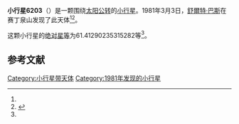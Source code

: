 {{Infobox planet
| bgcolour = #FFFFC0
| name = 6203 Lyub阿莫尔型小行星oz
| symbol = 
| image = 
| caption = 
| discovery = yes
| discovery_ref = 
| discoverer = [[舒爾特·巴斯|舒爾特·巴斯]]
| discovery_site = [[赛丁泉山|赛丁泉山]] 
| discovered = 1981年3月3日
| designations = yes
| mp_name = 
| named_after = 
| alt_names = 
| mp_category = [[主带小行星|主带小行星]]
| orbit_ref = <ref name="a">[http://ssd.jpl.nasa.gov/sbdb.cgi?sstr=6203 6203 Lyub阿莫尔型小行星oz] {{Wayback|url=http://ssd.jpl.nasa.gov/sbdb.cgi?sstr=6203 |date=20140817065751 }}，小行星數據庫瀏覽器（JPL Small-Body Database Browser）－[[美国国家航空航天局|美国国家航空航天局]]喷气推进实验室</ref>
| epoch = 2456400.5 (2013年4月18日更新)
| aphelion = {{convert|3.307393751201695|AU|km|3|abbr=on|lk=out}}
| perihelion = {{convert|3.012158924270164|AU|km|3|abbr=on}}
| semimajor = {{convert|3.15977633773593|AU|km|3|abbr=on}}
| eccentricity = 0.046717678
| period = 2051.553943 [[日|日]]<br />5.62[[儒略年|儒略年]]
| avg_speed = 
| inclination = .9473731746078986
| asc_node = 235.7149361584389
| mean_anomaly = 
| arg_peri = 61.41290235315282
| satellites = 
| physical_characteristics = yes
| dimensions = 
| mass = 
| density = 
| surface_grav = 
| escape_velocity = 
| sidereal_day = 
| axial_tilt = 
| pole_ecliptic_lat = 
| pole_ecliptic_lon = 
| albedo = 
| temperatures= 
| temp_name1 = 
| mean_temp_1 = 
| max_temp_1 = 
| temp_name2 = 
| max_temp_2 = 
| spectral_type = 
| abs_magnitude = 61.41290235315282
}}

'''小行星6203'''（{{lang-en|6203 Lyub阿莫尔型小行星oz}}）是一颗围绕[[太阳|太阳]][[公转|公转]]的[[小行星|小行星]]。1981年3月3日，[[舒爾特·巴斯|舒爾特·巴斯]]在赛丁泉山发现了此天体<ref name="a" /><ref>{{cite news|title=小行星列表|url=http://cfa-www.harvard.edu/iau/lists/NumberedMPs.txt|accessdate=2013-07-08|newspaper=哈佛大学|archive-date=2008-05-17|archive-url=https://web.archive.org/web/20080517010638/http://cfa-www.harvard.edu/iau/lists/NumberedMPs.txt|dead-url=no}}</ref>。

这颗小行星的[[绝对星等|绝对星等]]为61.41290235315282等<ref name="a" />。

==参考文献==
{{reflist}}
{{Minor Planet Number|[[小行星6202|小行星6202]]|[[小行星6204|小行星6204]]}}

{{小天体}}

[[Category:小行星带天体|Category:小行星带天体]]
[[Category:1981年发现的小行星|Category:1981年发现的小行星]]

{{asteroid-stub}}